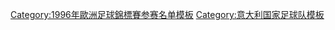 {{国家队
 | name      = 1996年欧洲足球锦标赛意大利队阵容
 | bg        = #0066bc
 | fg        = white
 | country   = 意大利
 | flag      = Italy
 | comp link = 1996年欧洲足球锦标赛
 | comp      = 1996年-{zh-hans:欧洲足球锦标赛;zh-hk:歐洲國家盃;zh-tw:歐洲足球錦標賽;}-
 | p1        = [[安杰洛·佩鲁齐|-{zh-hans:佩鲁齐;zh-hk:佩雷斯;zh-tw:佩魯齊;}-]]
 | p2        = [[路易吉·阿波洛尼|阿波洛尼]]
 | p3        = [[保罗·马尔蒂尼|-{zh-hans:马尔蒂尼;zh-hk:馬甸尼;zh-tw:馬爾蒂尼;}-]][[File:Captain sports.svg|10px|link=隊長 (足球)|alt=队长]]
 | p4        = [[阿梅代奥·卡尔博尼|卡尔博尼]]
 | p5        = [[亚历山德罗·科斯塔库塔|-{zh-hans:科斯塔库塔;zh-hk:哥斯達古達}-]]
 | p6        = [[亚历山德罗·内斯塔|-{zh-hans:内斯塔; zh-hk:尼斯達}-]]
 | p7        = [[罗伯托·多纳多尼|-{zh-hans:多纳多尼;zh-hk:鄧納東尼;zh-tw:多納多尼;}-]]
 | p8        = [[罗伯托·穆西|穆西]]
 | p9        = [[莫雷诺·托里切利|托里切利]]
 | p10       = [[德梅特里奧·阿爾貝蒂尼|-{zh-hans:阿尔贝蒂尼;zh-hk:阿伯天尼;zh-tw:阿爾貝蒂尼;}-]]
 | p11       = [[迪诺·巴乔|-{zh-hans:迪诺·巴乔;zh-hk:甸奴·巴治奧;zh-tw:迪諾·巴吉歐;}-]]
 | p12       = [[弗朗切斯科·托尔多|-{zh-hans:托尔多; zh-tw:托多; zh-hk:托度;}-]]
 | p13       = [[法比奥·罗西托|罗西托]]
 | p14       = [[亚历山德罗·德尔·皮耶罗|-{zh-hans:皮耶罗; zh-hk:迪比亞路}-]]
 | p15       = [[安杰洛·迪利维奥|迪利维奥]]
 | p16       = [[罗伯托·迪马特奥|-{zh-hans:迪马特奥; zh-tw:迪馬特奧; zh-hk:迪馬堤奧;}-]]
 | p17       = [[迭戈·富塞尔|富塞尔]]
 | p18       = [[皮埃爾路易吉·卡西拉吉|-{zh-hans:卡西拉吉; zh-tw:卡西拉吉; zh-hk:卡沙拉基}-]]
 | p19       = [[恩里科·基耶萨|-{zh-hans:基耶萨;zh-hk:基艾沙}-]]
 | p20       = [[法布里齐奥·拉瓦内利|-{zh-hans:拉瓦内利; zh-hk:拉雲拿利;}-]]
 | p21       = [[吉安弗兰科·佐拉|-{zh-hans:佐拉;zh-hk:蘇拿;zh-tw:佐拉;}-]]
 | p22       = [[卢卡·布奇|布奇]]
 | coach     = [[艾列高·沙基|-{zh-hans:萨基;zh-hk:沙基}-]]}}<noinclude>
[[Category:1996年歐洲足球錦標賽参赛名单模板]]
[[Category:意大利国家足球队模板]]
</noinclude>